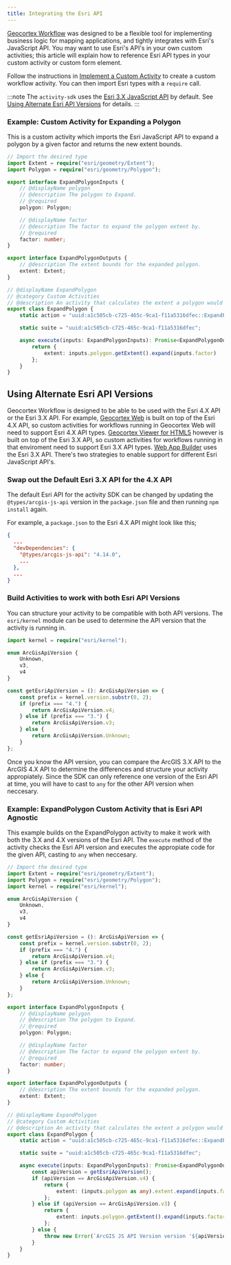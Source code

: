 ```yaml
---
title: Integrating the Esri API
---
```



[Geocortex Workflow](https://apps.geocortex.com/workflow/designer/) was designed to be a flexible tool for implementing business logic for mapping applications, and tightly integrates with Esri's JavaScript API. You may want to use Esri's API's in your own custom activities; this article will explain how to reference Esri API types in your custom activity or custom form element.

<WebPrereqs />

Follow the instructions in [Implement a Custom Activity](implement-custom-activity-web.mdx) to create a custom workflow activity. You can then import Esri types with a `require` call.

:::note
The `activity-sdk` uses the [Esri 3.X JavaScript API](https://developers.arcgis.com/javascript/3/) by default. See [Using Alternate Esri API Versions](integrating-the-esri-api-web.mdx#using-alternate-esri-api-versions) for details.
:::

### Example: Custom Activity for Expanding a Polygon

This is a custom activity which imports the Esri JavaScript API to expand a polygon by a given factor and returns the new extent bounds.

```typescript
// Import the desired type
import Extent = require("esri/geometry/Extent");
import Polygon = require("esri/geometry/Polygon");

export interface ExpandPolygonInputs {
    // @displayName polygon
    // @description The polygon to Expand.
    // @required
    polygon: Polygon;

    // @displayName factor
    // @description The factor to expand the polygon extent by.
    // @required
    factor: number;
}

export interface ExpandPolygonOutputs {
    // @description The extent bounds for the expanded polygon.
    extent: Extent;
}

// @displayName ExpandPolygon
// @category Custom Activities
// @description An activity that calculates the extent a polygon would cover if it was expanded by a given factor.
export class ExpandPolygon {
    static action = "uuid:a1c505cb-c725-465c-9ca1-f11a5316dfec::ExpandPolygon";

    static suite = "uuid:a1c505cb-c725-465c-9ca1-f11a5316dfec";

    async execute(inputs: ExpandPolygonInputs): Promise<ExpandPolygonOutputs> {
        return {
            extent: inputs.polygon.getExtent().expand(inputs.factor)
        };
    }
}
```

## Using Alternate Esri API Versions

Geocortex Workflow is designed to be able to be used with the Esri 4.X API or the Esri 3.X API. For example, [Geocortex Web](https://www.geocortex.com/products/gxw/) is built on top of the Esri 4.X API, so custom activities for workflows running in Geocortex Web will need to support Esri 4.X API types. [Geocortex Viewer for HTML5](https://www.geocortex.com/products/geocortex-essentials/) however is built on top of the Esri 3.X API, so custom activities for workflows running in that enviroment need to support Esri 3.X API types. [Web App Builder](https://www.esri.com/en-us/arcgis/products/web-appbuilder/overview) uses the Esri 3.X API. There's two strategies to enable support for different Esri JavaScript API's.

### Swap out the Default Esri 3.X API for the 4.X API

The default Esri API for the activity SDK can be changed by updating the `@types/arcgis-js-api` version in the `package.json` file and then running `npm install` again.

For example, a `package.json` to the Esri 4.X API might look like this;

```json
{
  ...
  "devDependencies": {
    "@types/arcgis-js-api": "4.14.0",
    ...
  },
  ...
}
```

### Build Activities to work with both Esri API Versions

You can structure your activity to be compatible with both API versions. The `esri/kernel` module can be used to determine the API version that the activity is running in.

```typescript
import kernel = require("esri/kernel");

enum ArcGisApiVersion {
    Unknown,
    v3,
    v4
}

const getEsriApiVersion = (): ArcGisApiVersion => {
    const prefix = kernel.version.substr(0, 2);
    if (prefix === "4.") {
        return ArcGisApiVersion.v4;
    } else if (prefix === "3.") {
        return ArcGisApiVersion.v3;
    } else {
        return ArcGisApiVersion.Unknown;
    }
};
```

Once you know the API version, you can compare the ArcGIS 3.X API to the ArcGIS 4.X API to determine the differences and structure your activity appropiately. Since the SDK can only reference one version of the Esri API at time, you will have to cast to `any` for the other API version when neccesary.

### Example: ExpandPolygon Custom Activity that is Esri API Agnostic

This example builds on the ExpandPolygon activity to make it work with both the 3.X and 4.X versions of the Esri API. The `execute` method of the activity checks the Esri API version and executes the appropiate code for the given API, casting to `any` when neccesary.

```typescript
// Import the desired type
import Extent = require("esri/geometry/Extent");
import Polygon = require("esri/geometry/Polygon");
import kernel = require("esri/kernel");

enum ArcGisApiVersion {
    Unknown,
    v3,
    v4
}

const getEsriApiVersion = (): ArcGisApiVersion => {
    const prefix = kernel.version.substr(0, 2);
    if (prefix === "4.") {
        return ArcGisApiVersion.v4;
    } else if (prefix === "3.") {
        return ArcGisApiVersion.v3;
    } else {
        return ArcGisApiVersion.Unknown;
    }
};

export interface ExpandPolygonInputs {
    // @displayName polygon
    // @description The polygon to Expand.
    // @required
    polygon: Polygon;

    // @displayName factor
    // @description The factor to expand the polygon extent by.
    // @required
    factor: number;
}

export interface ExpandPolygonOutputs {
    // @description The extent bounds for the expanded polygon.
    extent: Extent;
}

// @displayName ExpandPolygon
// @category Custom Activities
// @description An activity that calculates the extent a polygon would cover if it was expanded by a given factor.
export class ExpandPolygon {
    static action = "uuid:a1c505cb-c725-465c-9ca1-f11a5316dfec::ExpandPolygon";

    static suite = "uuid:a1c505cb-c725-465c-9ca1-f11a5316dfec";

    async execute(inputs: ExpandPolygonInputs): Promise<ExpandPolygonOutputs> {
        const apiVersion = getEsriApiVersion();
        if (apiVersion == ArcGisApiVersion.v4) {
            return {
                extent: (inputs.polygon as any).extent.expand(inputs.factor)
            };
        } else if (apiVersion == ArcGisApiVersion.v3) {
            return {
                extent: inputs.polygon.getExtent().expand(inputs.factor)
            };
        } else {
            throw new Error(`ArcGIS JS API Version version '${apiVersion}' not recognized.`);
        }
    }
}
```
